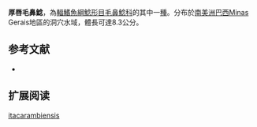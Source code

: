 {{Speciesbox
| name = 厚唇毛鼻鯰
| image = 
| image_width = 
| status = NE
| status_system = IUCN3.1
| genus = Trichomycterus
| species = itacarambiensis
| authority = [[Trajano_&_de_Pinna|Trajano & de Pinna]], 1996
| synonyms = 
}}

'''厚唇毛鼻鯰'''，為[[輻鰭魚綱|輻鰭魚綱]][[鯰形目|鯰形目]][[毛鼻鯰科|毛鼻鯰科]]的其中一[[種|種]]。分布於[[南美洲|南美洲]][[巴西|巴西]]Minas Gerais地區的洞穴水域，體長可達8.3公分。

==参考文献==
*{{FishBase_species|genus=Trichomycterus|species=itacarambiensis|year=2011|month=12}}

== 扩展阅读 ==
{{refbegin}}
{{wikispecies-inline|Trichomycterus itacarambiensis|厚唇毛鼻鯰}}
{{refend}}
{{Taxonbar|from=Q3756836}}

[[Category:毛鼻鯰属|itacarambiensis]]


{{鯰形目小作品}}